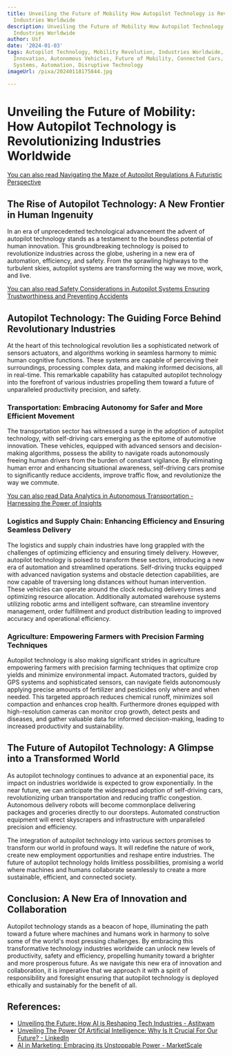 ```yaml
---
title: Unveiling the Future of Mobility How Autopilot Technology is Revolutionizing
  Industries Worldwide
description: Unveiling the Future of Mobility How Autopilot Technology is Revolutionizing
  Industries Worldwide
author: Usf
date: '2024-01-03'
tags: Autopilot Technology, Mobility Revolution, Industries Worldwide, Transportation
  Innovation, Autonomous Vehicles, Future of Mobility, Connected Cars, AI-powered
  Systems, Automation, Disruptive Technology
imageUrl: /pixa/20240118175844.jpg

---
```

# Unveiling the Future of  Mobility: How Autopilot Technology is Revolutionizing  Industries Worldwide

[You can also read Navigating the Maze of Autopilot  Regulations  A  Futuristic Perspective](Navigating%20the%20Maze%20of%20Autopilot%20Regulations%20A%20Futuristic%20Perspective)


## The  Rise of Autopilot Technology: A New Frontier in Human Ingenuity

In an era of  unprecedented technological  advancement  the advent of autopilot technology stands as a  testament to the  boundless potential of human  innovation. This groundbreaking technology  is  poised to  revolutionize  industries across  the globe, ushering in a  new era of automation, efficiency,  and  safety. From the sprawling highways to  the turbulent skies, autopilot systems are transforming the way we move, work, and live.

[You can also read Safety Considerations  in Autopilot Systems Ensuring Trustworthiness and Preventing Accidents](Safety%20Considerations%20in%20Autopilot%20Systems%20Ensuring%20Trustworthiness%20and%20Preventing%20Accidents)


## Autopilot Technology: The Guiding Force Behind Revolutionary Industries

At the heart of this technological  revolution lies a sophisticated network of sensors actuators, and algorithms working in seamless harmony to mimic human cognitive functions. These systems are capable of perceiving their surroundings, processing complex data, and making informed decisions,  all in real-time. This remarkable capability has catapulted autopilot technology into the forefront  of various industries propelling them toward a future of unparalleled productivity precision, and safety.

### Transportation:  Embracing Autonomy for Safer and More Efficient Movement

The  transportation sector has witnessed a surge in the adoption  of autopilot technology, with self-driving cars emerging as  the epitome of automotive innovation. These vehicles, equipped with  advanced sensors and decision-making algorithms, possess the ability to navigate  roads autonomously freeing human drivers from the burden of constant vigilance.  By eliminating human error and enhancing situational awareness, self-driving cars promise to significantly reduce accidents, improve traffic flow, and revolutionize the way we commute.

[You can also read Data Analytics  in Autonomous Transportation -  Harnessing the Power of Insights](Data%20Analytics%20in%20Autonomous%20Transportation%20-%20Harnessing%20the%20Power%20of%20Insights)


### Logistics and Supply Chain: Enhancing Efficiency and Ensuring Seamless Delivery

The logistics and supply chain industries have long grappled with the  challenges of optimizing efficiency and ensuring timely delivery. However, autopilot technology is poised to transform these sectors, introducing a new era of automation and streamlined operations. Self-driving trucks equipped with  advanced navigation systems and obstacle detection  capabilities,  are now capable of  traversing long distances without human intervention. These vehicles can operate around the clock reducing delivery times and  optimizing resource allocation. Additionally automated warehouse systems utilizing robotic arms and intelligent  software, can streamline inventory management,  order fulfillment and product distribution leading to improved accuracy and operational efficiency.

### Agriculture: Empowering Farmers with Precision Farming Techniques

Autopilot technology is also  making significant strides in agriculture empowering farmers with precision farming  techniques that optimize crop  yields and minimize environmental impact. Automated  tractors,  guided by GPS systems and sophisticated sensors,  can navigate fields  autonomously applying precise amounts of fertilizer and pesticides only where and when needed. This targeted approach reduces  chemical runoff, minimizes soil compaction and enhances crop health. Furthermore drones equipped with high-resolution cameras  can monitor crop growth, detect pests and diseases, and gather valuable data for informed  decision-making, leading to increased productivity and sustainability.

## The Future of Autopilot Technology: A Glimpse into a Transformed World

As autopilot technology continues to advance at an exponential pace, its impact on industries worldwide is expected to grow  exponentially. In  the near future, we can anticipate the widespread  adoption of self-driving cars, revolutionizing urban transportation and reducing  traffic congestion. Autonomous delivery robots will become commonplace delivering  packages and groceries directly to our doorsteps. Automated construction equipment will erect skyscrapers and infrastructure with unparalleled precision and efficiency.

The integration of  autopilot  technology into various sectors  promises to transform our world in profound ways. It will redefine the nature of work, create new employment opportunities and reshape entire industries. The future of autopilot technology holds limitless possibilities, promising a world where machines and humans collaborate  seamlessly to  create a more sustainable, efficient, and connected  society.

## Conclusion:  A New Era of Innovation and Collaboration

Autopilot technology stands as a beacon of hope, illuminating the path toward a future where machines and humans  work  in harmony to solve some  of the world's most  pressing challenges. By embracing this transformative technology industries worldwide can unlock new levels of productivity, safety and efficiency, propelling humanity toward a brighter and more prosperous future. As we navigate this new era of innovation and collaboration, it is imperative that we approach it with a spirit of responsibility and foresight  ensuring  that autopilot technology is deployed ethically and sustainably for the benefit  of all.

## References:
- [Unveiling the Future: How AI is Reshaping Tech Industries - Astitwam](https://www.astitwam.com/business/unveiling-the-future-how-ai-is-reshaping-tech-industries/)
- [Unveiling The Power Of Artificial Intelligence: Why Is It Crucial For Our Future? - LinkedIn](https://www.linkedin.com/pulse/unveiling-power-artificial-intelligence)
- [AI in Marketing: Embracing its Unstoppable Power - MarketScale](https://marketscale.com/industries/software-and-technology/ai-in-marketing/)
